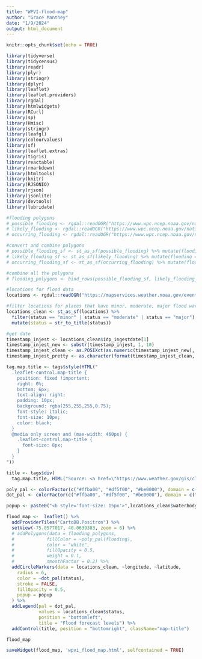 ```yaml
---
title: "WPVI-flood-map"
author: "Grace Manthey"
date: "1/9/2024"
output: html_document
---
```


```r
knitr::opts_chunk$set(echo = TRUE)
```


```r

library(tidyverse)
library(tidycensus)
library(readr)
library(plyr)
library(stringr)
library(dplyr)
library(leaflet)
library(leaflet.providers)
library(rgdal)
library(htmlwidgets)
library(RCurl)
library(sp)
library(Hmisc)
library(stringr)
library(leafgl)
library(colourvalues)
library(sf)
library(leaflet.extras)
library(tigris)
library(reactable)
library(rmarkdown)
library(htmltools)
library(knitr)
library(RJSONIO)
library(rjson)
library(jsonlite)
library(devtools)
library(lubridate)

```

```r

#flooding polygons
# possible_flooding <- rgdal::readOGR("https://www.wpc.ncep.noaa.gov/nationalfloodoutlook/possible.geojson")
# likely_flooding <- rgdal::readOGR("https://www.wpc.ncep.noaa.gov/nationalfloodoutlook/likely.geojson")
# occurring_flooding <- rgdal::readOGR("https://www.wpc.ncep.noaa.gov/nationalfloodoutlook/occurring.geojson")

#convert and combine polygons
# possible_flooding_sf <- st_as_sf(possible_flooding) %>% mutate(flooding = "Possible")
# likely_flooding_sf <- st_as_sf(likely_flooding) %>% mutate(flooding = "Likely")
# occurring_flooding_sf <- st_as_sf(occurring_flooding) %>% mutate(flooding = "Occurring")

#combine all the polygons
# flooding_polygons <- bind_rows(possible_flooding_sf, likely_flooding_sf, occurring_flooding_sf) 

#locations for flood data
locations <- rgdal::readOGR("https://mapservices.weather.noaa.gov/eventdriven/rest/services/water/ahps_riv_gauges/MapServer/15/query?where=0%3D0&objectIds=&time=&resultType=none&outFields=*&returnIdsOnly=false&returnUniqueIdsOnly=false&returnCountOnly=false&returnDistinctValues=false&cacheHint=false&orderByFields=&groupByFieldsForStatistics=&outStatistics=&having=&resultOffset=0&resultRecordCount=&sqlFormat=none&f=pjson")

#filter locations for places that have minor, moderate, major flood warnings
locations_clean <- st_as_sf(locations) %>% 
  filter(status == "minor" | status == "moderate" | status == "major") %>% 
  mutate(status = str_to_title(status))

#get date
timestamp_injest <- locations_clean$idp_ingestdate[1]
timestamp_injest_new <- substr(timestamp_injest, 1, 10)
timestamp_injest_clean <- as.POSIXct(as.numeric(timestamp_injest_new), origin='1970-01-01', tz="EST") #should probably make this a better date
timestamp_injest_pretty <- as.character(format(timestamp_injest_clean, '%B %d, %Y - %I:%M %p %Z'))

```

```r

tag.map.title <- tags$style(HTML("
  .leaflet-control.map-title {
    position: fixed !important;
    right: 0%;
    bottom: 6px;
    text-align: right;
    padding: 10px;
    background: rgba(255,255,255,0.75);
    font-style: italic;
    font-size: 10px;
    color: black;
  }
  @media only screen and (max-width: 460px) {
    .leaflet-control.map-title {
      font-size: 8px;
    }
  }
"))

title <- tags$div(
  tag.map.title, HTML("Source: <a href=\"https://www.weather.gov/gis/cloudgiswebservices\">National Weather Service</a>, as of ",timestamp_injest_pretty,""))

poly_pal <- colorFactor(c("#ffba00", "#df5f00", "#be0000"), domain = c("Possible", "Likely", "Occuring"))
dot_pal <- colorFactor(c("#ffba00", "#df5f00", "#be0000"), domain = c("Minor", "Moderate", "Major"))

popup <- paste0("<b style='font-size: 15px'>",locations_clean$waterbody, " at ", locations_clean$location,"</b><br><br> <span style='font-size: 15px'>Flood status forecast: <b>" , locations_clean$status, "</b></span><br><br><span style='font-size: 15px'>Forecasted peak: <b>" , locations_clean$forecast, " ",locations_clean$units,"</b><br><br><img src=\"https://water.weather.gov/resources/hydrographs/",tolower(locations_clean$gaugelid),"_hg.png\" style=\"width:100%;\"><br><br><a href=\"",locations_clean$url,"\" target=\"_blank\">Click here for more information</a></span>")

flood_map <-  leaflet() %>%
  addProviderTiles("CartoDB.Positron") %>%
  setView(-75.0577017, 40.0639383, zoom = 6) %>% 
  # addPolygons(data = flooding_polygons,
  #            fillColor = ~poly_pal(flooding),
  #            color = "white",
  #            fillOpacity = 0.5,
  #            weight = 0.1,
  #            smoothFactor = 0.2) %>%
  addCircleMarkers(data = locations_clean, ~longitude, ~latitude,
    radius = 6,
    color = ~dot_pal(status),
    stroke = FALSE,
    fillOpacity = 0.5,
    popup = popup
  ) %>% 
  addLegend(pal = dot_pal, 
            values = locations_clean$status, 
            position = "bottomleft", 
            title = "Flood forecast levels") %>% 
  addControl(title, position = "bottomright", className="map-title")

flood_map

saveWidget(flood_map, 'wpvi_flood_map.html', selfcontained = TRUE)


```